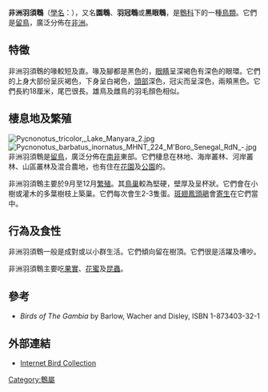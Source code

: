{{Speciesbox
| name = 非洲羽須鵯
| status = LC
| status_system = IUCN3.1
| status_ref = <ref name=iucn>{{IUCN2006|assessors=BirdLife International|year=2004|id=52215|title=Pycnonotus barbatus|downloaded=2006-05-12}}</ref>
| image = Trädgårdsbulbyl.jpg
| image_caption = 
| image_width = 250px
| genus = Pycnonotus
| species = barbatus
| authority = ([[Rene_Louiche_Desfontaines|Desfontaines]], 1789)
}}

'''非洲羽須鵯'''（[[學名|學名]]：{{lang|la|''Pycnonotus barbatus''}}），又名'''園鵯'''、'''羽冠鵯'''或'''黑眼鵯'''，是[[鵯科|鵯科]]下的一種[[鳥類|鳥類]]。它們是[[留鳥|留鳥]]，廣泛分佈在[[非洲|非洲]]。

==特徵==
非洲羽須鵯的喙較短及直。喙及腳都是黑色的，[[眼睛|眼睛]]呈深褐色有深色的眼環。它們的上身大部份呈灰褐色，下身呈白褐色，[[頭部|頭部]]深色，冠尖而呈深色，兩頰黑色。它們長約18厘米，尾巴很長。雄鳥及雌鳥的羽毛顏色相似。

==棲息地及繁殖==
[[Image:Pycnonotus_tricolor,_Lake_Manyara_2.jpg|left]]
[[File:Pycnonotus_barbatus_inornatus_MHNT_224_M'Boro_Senegal_RdN_-.jpg|thumb]]
非洲羽須鵯是[[留鳥|留鳥]]，廣泛分佈在[[南非|南非]]東部。它們棲息在林地、海岸叢林、河岸叢林、山區叢林及混合農地，也有住在[[花園|花園]]及[[公園|公園]]的。

非洲羽須鵯主要於9月至12月[[繁殖|繁殖]]。其[[巢|鳥巢]]較為堅硬，壁厚及呈杯狀。它們會在小樹或灌木的多葉樹枝上築巢。它們每次會生2-3隻蛋。[[斑翅鳳頭鵑|斑翅鳳頭鵑]]會[[寄生|寄生]]在它們當中。

==行為及食性==
非洲羽須鵯一般是成對或以小群生活。它們傾向留在樹頂。它們很是活躍及嘈吵。

非洲羽須鵯主要吃[[果實|果實]]、[[花蜜|花蜜]]及[[昆蟲|昆蟲]]。

==參考==
{{commons|Pycnonotus barbatus}}
{{reflist}}
* ''Birds of The Gambia'' by Barlow, Wacher and Disley, ISBN 1-873403-32-1

==外部連結==
* [http://ibc.lynxeds.com/species/common-bulbul-pycnonotus-barbatus Internet Bird Collection] {{Wayback|url=http://ibc.lynxeds.com/species/common-bulbul-pycnonotus-barbatus |date=20160303234229 }}
{{Taxonbar|from=Q790596}}

[[Category:鵯屬|Category:鵯屬]]